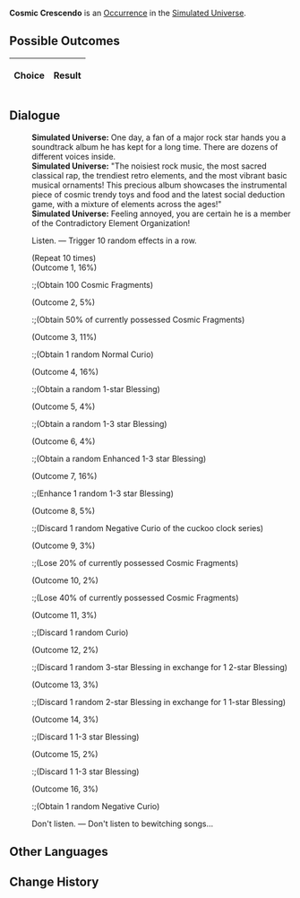 {{Simulated Universe Event Infobox
|title         = Cosmic Crescendo
|image         = Random Event Normal.png
|type          =
|domains_su    = Occurrence
|domains_ext   = Occurrence
|domains_swarm = 
|domains_gng   = 
|requirements  =
|prev          = 
|next          = 
|indexRewards  =
|characters    = 
}}
'''Cosmic Crescendo''' is an [[Simulated Universe/Occurrence|Occurrence]] in the [[Simulated Universe]].

==Possible Outcomes==
{| class="article-table"
!Choice
!Result

|}

<!--
==Gameplay Notes==

-->
==Dialogue==
{{Dialogue Start}}
:'''Simulated Universe:''' One day, a fan of a major rock star hands you a soundtrack album he has kept for a long time. There are dozens of different voices inside.
:'''Simulated Universe:''' "The noisiest rock music, the most sacred classical rap, the trendiest retro elements, and the most vibrant basic musical ornaments! This precious album showcases the instrumental piece of cosmic trendy toys and food and the latest social deduction game, with a mixture of elements across the ages!"
:'''Simulated Universe:''' Feeling annoyed, you are certain he is a member of the Contradictory Element Organization!
:{{DIcon|Star}} Listen. &mdash; Trigger 10 random effects in a row.
:;(Repeat 10 times)
:;(Outcome 1, 16%)
::;(Obtain 100 Cosmic Fragments)
:;(Outcome 2, 5%)
::;(Obtain 50% of currently possessed Cosmic Fragments)
:;(Outcome 3, 11%)
::;(Obtain 1 random Normal Curio)
:;(Outcome 4, 16%)
::;(Obtain a random 1-star Blessing)
:;(Outcome 5, 4%)
::;(Obtain a random 1-3 star Blessing)
:;(Outcome 6, 4%)
::;(Obtain a random Enhanced  1-3 star Blessing)
:;(Outcome 7, 16%)
::;(Enhance 1 random 1-3 star Blessing)
:;(Outcome 8, 5%)
::;(Discard 1 random Negative Curio of the cuckoo clock series)
:;(Outcome 9, 3%)
::;(Lose 20% of currently possessed Cosmic Fragments)
:;(Outcome 10, 2%)
::;(Lose 40% of currently possessed Cosmic Fragments)
:;(Outcome 11, 3%)
::;(Discard 1 random Curio)
:;(Outcome 12, 2%)
::;(Discard 1 random 3-star Blessing in exchange for 1 2-star Blessing)
:;(Outcome 13, 3%)
::;(Discard 1 random 2-star Blessing in exchange for 1 1-star Blessing)
:;(Outcome 14, 3%)
::;(Discard 1 1-3 star Blessing)
:;(Outcome 15, 2%)
::;(Discard 1 1-3 star Blessing)
:;(Outcome 16, 3%)
::;(Obtain 1 random Negative Curio)
:{{DIcon|Star}} Don't listen. &mdash; Don't listen to bewitching songs...
{{Dialogue End}}

==Other Languages==
{{Other Languages
|en    = Cosmic Crescendo
|zhs   = 天外大合唱
|zht   = 天外大合唱
|ja    = 天外大合唱
|ko    = 천외대합창
|es    = Crescendo cósmico
|fr    = Crescendo cosmique
|ru    = Космическое крещендо
|th    = ประสานเสียงสุดขอบฟ้า
|vi    = Đại Hợp Xướng Bên Ngoài Bầu Trời
|de    = Kosmisches Crescendo
|id    = Paduan Suara Luar Angkasa
|pt    = Crescendo Cósmico
}}

==Change History==
{{Change History|1.0}}
